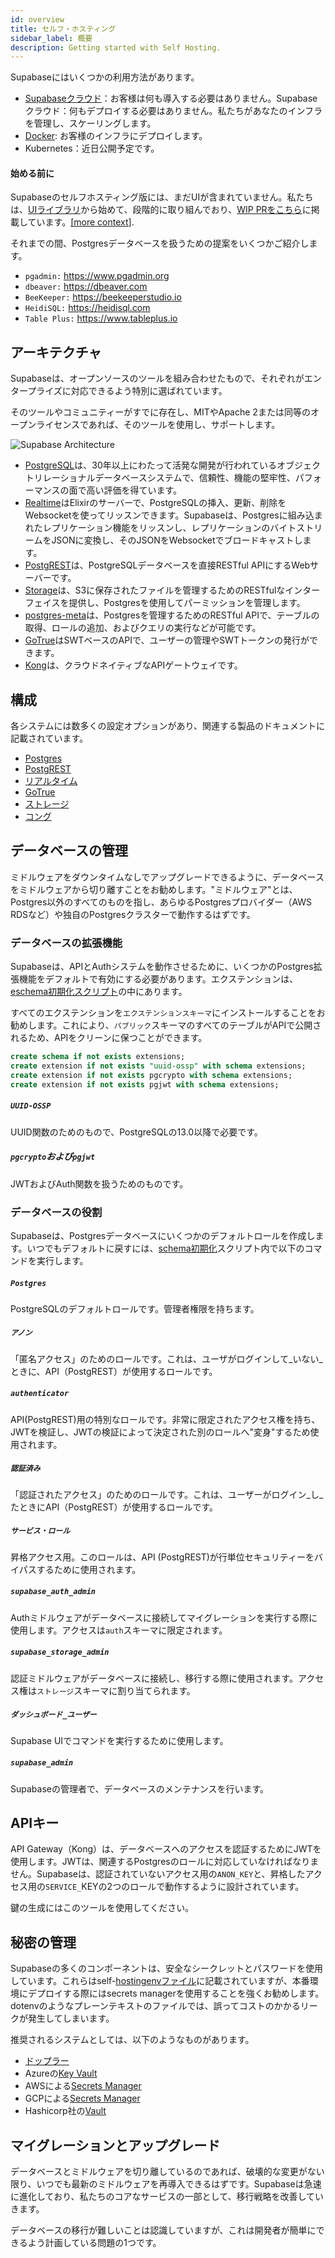 ```yaml
---
id: overview
title: セルフ・ホスティング
sidebar_label: 概要
description: Getting started with Self Hosting.
---
```



Supabaseにはいくつかの利用方法があります。

- [Supabaseクラウド](https://app.supabase.io)：お客様は何も導入する必要はありません。Supabaseクラウド：何もデプロイする必要はありません。私たちがあなたのインフラを管理し、スケーリングします。
- [Docker](/docs/guides/hosting/docker): お客様のインフラにデプロイします。
- Kubernetes：近日公開予定です。

#### 始める前に

Supabaseのセルフホスティング版には、まだUIが含まれていません。私たちは、[UIライブラリ](https://github.com/supabase/ui)から始めて、段階的に取り組んでおり、[WIP PRをこちら](https://github.com/supabase/supabase/pull/2281)に掲載しています。[\[more context](https://github.com/supabase/supabase/discussions/1001#discussioncomment-558696)].

それまでの間、Postgresデータベースを扱うための提案をいくつかご紹介します。

- `pgadmin:` <https://www.pgadmin.org>
- `dbeaver:` <https://dbeaver.com>
- `BeeKeeper:` <https://beekeeperstudio.io>
- `HeidiSQL:` <https://heidisql.com>
- `Table Plus:` <https://www.tableplus.io>


## アーキテクチャ

Supabaseは、オープンソースのツールを組み合わせたもので、それぞれがエンタープライズに対応できるよう特別に選ばれています。

そのツールやコミュニティーがすでに存在し、MITやApache 2または同等のオープンライセンスであれば、そのツールを使用し、サポートします。

![Supabase Architecture](/img/supabase-architecture.png)


- [PostgreSQL](https://www.postgresql.org/)は、30年以上にわたって活発な開発が行われているオブジェクトリレーショナルデータベースシステムで、信頼性、機能の堅牢性、パフォーマンスの面で高い評価を得ています。
- [Realtime](https://github.com/supabase/realtime)はElixirのサーバーで、PostgreSQLの挿入、更新、削除をWebsocketを使ってリッスンできます。Supabaseは、Postgresに組み込まれたレプリケーション機能をリッスンし、レプリケーションのバイトストリームをJSONに変換し、そのJSONをWebsocketでブロードキャストします。
- [PostgREST](http://postgrest.org/)は、PostgreSQLデータベースを直接RESTful APIにするWebサーバーです。
- [Storage](https://github.com/supabase/storage-api)は、S3に保存されたファイルを管理するためのRESTfulなインターフェイスを提供し、Postgresを使用してパーミッションを管理します。
- [postgres-meta](https://github.com/supabase/postgres-meta)は、Postgresを管理するためのRESTful APIで、テーブルの取得、ロールの追加、およびクエリの実行などが可能です。
- [GoTrue](https://github.com/netlify/gotrue)はSWTベースのAPIで、ユーザーの管理やSWTトークンの発行ができます。
- [Kong](https://github.com/Kong/kong)は、クラウドネイティブなAPIゲートウェイです。


## 構成

各システムには数多くの設定オプションがあり、関連する製品のドキュメントに記載されています。

- [Postgres](https://hub.docker.com/\_/postgres/)
- [PostgREST](https://postgrest.org/en/stable/configuration.html)
- [リアルタイム](https://github.com/supabase/realtime#server-set-up)
- [GoTrue](https://github.com/supabase/gotrue)
- [ストレージ](https://github.com/supabase/storage-api)
- [コング](https://docs.konghq.com/install/docker/)

## データベースの管理

ミドルウェアをダウンタイムなしでアップグレードできるように、データベースをミドルウェアから切り離すことをお勧めします。"ミドルウェア"とは、Postgres以外のすべてのものを指し、あらゆるPostgresプロバイダー（AWS RDSなど）や独自のPostgresクラスターで動作するはずです。

### データベースの拡張機能

Supabaseは、APIとAuthシステムを動作させるために、いくつかのPostgres拡張機能をデフォルトで有効にする必要があります。エクステンションは、[eschema初期化スクリプト](https://github.com/supabase/supabase/blob/master/docker/volumes/db/init/00-initial-schema.sql)の中にあります。

すべてのエクステンションを`エクステンションスキーマ`にインストールすることをお勧めします。これにより、`パブリック`スキーマのすべてのテーブルがAPIで公開されるため、APIをクリーンに保つことができます。

```sql
create schema if not exists extensions;
create extension if not exists "uuid-ossp" with schema extensions;
create extension if not exists pgcrypto with schema extensions;
create extension if not exists pgjwt with schema extensions;
```

##### `UUID-OSSP`

UUID関数のためのもので、PostgreSQLの13.0以降で必要です。


##### `pgcrypto`および`pgjwt`


JWTおよびAuth関数を扱うためのものです。

### データベースの役割

Supabaseは、Postgresデータベースにいくつかのデフォルトロールを作成します。いつでもデフォルトに戻すには、[schema初期化](https://github.com/supabase/supabase/blob/master/docker/volumes/db/init/00-initial-schema.sql)スクリプト内で以下のコマンドを実行します。

##### `Postgres`

PostgreSQLのデフォルトロールです。管理者権限を持ちます。

##### `アノン`

「匿名アクセス」のためのロールです。これは、ユーザがログインして_いない_ときに、API（PostgREST）が使用するロールです。

##### `authenticator`

API(PostgREST)用の特別なロールです。非常に限定されたアクセス権を持ち、JWTを検証し、JWTの検証によって決定された別のロールへ"変身"するため使用されます。

##### `認証済み`

「認証されたアクセス」のためのロールです。これは、ユーザーがログイン_し_たときにAPI（PostgREST）が使用するロールです。

##### `サービス・ロール`

昇格アクセス用。このロールは、API (PostgREST)が行単位セキュリティーをバイパスするために使用されます。

##### `supabase_auth_admin`

Authミドルウェアがデータベースに接続してマイグレーションを実行する際に使用します。アクセスは`auth`スキーマに限定されます。

##### `supabase_storage_admin`

認証ミドルウェアがデータベースに接続し、移行する際に使用されます。アクセス権は`ストレージ`スキーマに割り当てられます。

##### `ダッシュボード_ユーザー`

Supabase UIでコマンドを実行するために使用します。

##### `supabase_admin`

Supabaseの管理者で、データベースのメンテナンスを行います。

## APIキー

API Gateway（Kong）は、データベースへのアクセスを認証するためにJWTを使用します。JWTは、関連するPostgresのロールに対応していなければなりません。Supabaseは、認証されていないアクセス用の`ANON_KEY`と、昇格したアクセス用の`SERVICE_`KEYの2つのロールで動作するように設計されています。

鍵の生成にはこのツールを使用してください。

<JwtGenerator />

## 秘密の管理

Supabaseの多くのコンポーネントは、安全なシークレットとパスワードを使用しています。これらはself-[hostingenvファイル](https://github.com/supabase/supabase/blob/master/docker/.env.example)に記載されていますが、本番環境にデプロイする際にはsecrets managerを使用することを強くお勧めします。dotenvのようなプレーンテキストのファイルでは、誤ってコストのかかるリークが発生してしまいます。

推奨されるシステムとしては、以下のようなものがあります。

- [ドップラー](https://www.doppler.com/)
- Azureの[Key Vault](https://docs.microsoft.com/en-us/azure/key-vault/general/overview)
- AWSによる[Secrets Manager](https://aws.amazon.com/secrets-manager/)
- GCPによる[Secrets Manager](https://cloud.google.com/secret-manager)
- Hashicorp社の[Vault](https://www.hashicorp.com/products/vault)

## マイグレーションとアップグレード

データベースとミドルウェアを切り離しているのであれば、破壊的な変更がない限り、いつでも最新のミドルウェアを再導入できるはずです。Supabaseは急速に進化しており、私たちのコアなサービスの一部として、移行戦略を改善していきます。

データベースの移行が難しいことは認識していますが、これは開発者が簡単にできるよう計画している問題の1つです。
